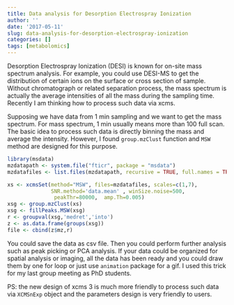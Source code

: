 ```yaml
---
title: Data analysis for Desorption Electrospray Ionization
author: ''
date: '2017-05-11'
slug: data-analysis-for-desorption-electrospray-ionization
categories: []
tags: [metabolomics]
---
```


Desorption Electrospray Ionization (DESI) is known for on-site mass spectrum analysis. For example, you could use DESI-MS to get the distribution of certain ions on the surface or cross section of sample. Without chromatograph or related separation process, the mass spectrum is actually the average intensities of all the mass during the sampling time. Recently I am thinking how to process such data via xcms. 

Supposing we have data from 1 min sampling and we want to get the mass spectrum. For mass spectrum, 1 min usually means more than 100 full scan. The basic idea to process such data is directly binning the mass and average the intensity. However, I found `group.mzClust` function and `MSW` method are designed for this purpose.

```r
library(msdata)
mzdatapath <- system.file("fticr", package = "msdata")
mzdatafiles <- list.files(mzdatapath, recursive = TRUE, full.names = TRUE)

xs <- xcmsSet(method="MSW", files=mzdatafiles, scales=c(1,7),
              SNR.method='data.mean' , winSize.noise=500,
               peakThr=80000,  amp.Th=0.005)
xsg <- group.mzClust(xs)
xsg <- fillPeaks.MSW(xsg)
r <- groupval(xsg,'medret','into')
z <- as.data.frame(groups(xsg))
file <- cbind(z$mz,r)
```

You could save the data as csv file. Then you could perform further analysis such as peak picking or PCA analysis. If your data could be organized for spatial analysis or imaging, all the data has been ready and you could draw them by one for loop or just use `animation` package for a gif. I used this trick for my last group meeting as PhD students.

PS: the new design of xcms 3 is much more friendly to process such data via `XCMSnExp` object and the parameters design is very friendly to users. 